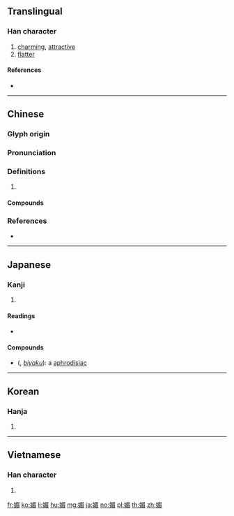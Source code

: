 {{character info/new}}
==Translingual==

===Han character===
{{Han char|rn=38|rad=女|as=09|sn=12|four=47467|canj=VAHU|ids=⿰女眉}}

# [[charming]], [[attractive]]
# [[flatter]]

====References====
* {{Han ref|kx=0267.070|dkj=06513|dj=0534.110|hdz=21069.150|uh=5A9A|ud=23194|bh=B441|bd=46145}}

----

==Chinese==
{{zh-forms}}

===Glyph origin===
{{Han etym}}

===Pronunciation===
{{zh-pron
|m=mèi
|c=mei6,mei4
|mn=qz,tw,xm:bī/zz:mī
|mc=y
|oc=y
|cat=
}}

===Definitions===
{{zh-hanzi}}

# {{rfdef|zh}}

====Compounds====
{{zh-der|仄媚|側媚|千嬌百媚|取媚|奴顏媚骨|妖媚|妍媚|姣媚|姿姿媚媚|姿媚|媚世|媚力|媚外|媚奧|媚如秋月|媚姿姿|媚嫵|媚子|媚惑|媚態|媚景|媚灶|媚眼|媚笑雜樣|媚行|媚諂|媚諛|媚道|媚骨|嫵媚|嬌媚|崇洋媚外|承歡獻媚|抹媚|斂怨求媚|明媚|明媚閑雅|映媚|春光明媚|曲媚取容|木媚|柔媚|柳媚花明|武媚|求容取媚|煙視媚行|爭妍獻媚|狐媚|狐媚子|狐媚猿攀|狐媚魔道|狐媚魘道|獻媚|甜言媚語|百媚千嬌|秀媚|綺媚|良辰媚景|花明柳媚|薄媚|蠱媚|諂媚|諛媚|阿媚|風光明媚}}

===References===
* {{R:yue:Hanzi}}

----

==Japanese==

===Kanji===
{{ja-kanji|grade=uc|rs=女09}}

# {{defn|lang=ja|sort=女09}}

====Readings====
* {{ja-readings|goon=[[み]] (mi)|kanon=[[び]] (bi)|kun=[[こぶ|こ-ぶ]] (ko-bu), [[こび]] (kobi), [[こびる|こ-びる]] (ko-biru), [[こばむ|こ-ばむ]] (ko-bamu)}}

====Compounds====
* {{l|ja|媚薬}} ({{l|ja|びやく}}, ''[[biyaku]]''): a [[aphrodisiac]]

----

==Korean==

===Hanja===
{{ko-hanja|hangeul=미|rv=mi|mr=mi}}

# {{defn|lang=ko|sort=女09}}

----

==Vietnamese==

===Han character===
{{vi-hantu|[[mị]]|rs=女09}}

# {{defn|lang=vi|sort=女09}}

[[fr:媚]]
[[ko:媚]]
[[li:媚]]
[[hu:媚]]
[[mg:媚]]
[[ja:媚]]
[[no:媚]]
[[pl:媚]]
[[th:媚]]
[[zh:媚]]